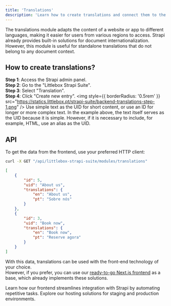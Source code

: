 ```yaml
---
title: 'Translations'
description: 'Learn how to create translations and connect them to the frontend using the API.'
---
```


The translations module adapts the content of a website or app to different languages, making it easier for users 
from various regions to access. Strapi already provides built-in solutions for document internationalization. However, 
this module is useful for standalone translations that do not belong to any document context.

## How to create translations?
**Step 1**: Access the Strapi admin panel.\
**Step 2**: Go to the "Littlebox Strapi Suite".\
**Step 3**: Select "Translation".\
**Step 4**: Click "Create new entry".
<img
  style={{ borderRadius: '0.5rem' }}
  src="https://statics.littlebox.pt/strapi-suite/backend-translations-step-1.png"
/>
<Tip>
Use simple text as the UID for short content, or use an ID for longer or more complex text. In the example above, the text itself serves as the UID because it is simple. However, if it is necessary to include, for example, HTML, use an alias as the UID.
</Tip>

## API
To get the data from the frontend, use your preferred HTTP client:
```bash
curl -X GET "/api/littlebox-strapi-suite/modules/translations"
```
```json
[
    {
        "id": 5,
        "uid": "About us",
        "translations": {
            "en": "About us",
            "pt": "Sobre nós"
        }
    },
    {
        "id": 3,
        "uid": "Book now",
        "translations": {
            "en": "Book now",
            "pt": "Reserve agora"
        }
    }
]
```

With this data, translations can be used with the front-end technology of your choice.\
However, if you prefer, you can use our [ready-to-go Next.js frontend](/frontend/introduction) as a base, which already implements these solutions.

<CardGroup cols={2}>
  <Card
    title="Frontend"
    icon="code"
    href="/frontend/introduction"
  >
    Learn how our frontend streamlines integration with Strapi by automating repetitive tasks.
  </Card>
  <Card
    title="Hosting"
    icon="code"
    href="/hosting/plans"
  >
    Explore our hosting solutions for staging and production environments.
  </Card>
</CardGroup>